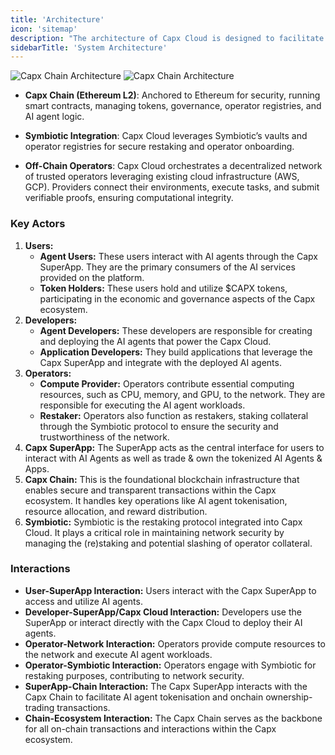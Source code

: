 ```yaml
---
title: 'Architecture'
icon: 'sitemap'
description: "The architecture of Capx Cloud is designed to facilitate the seamless deployment, execution, and management of AI agents."
sidebarTitle: 'System Architecture'
---
```


<img
  className="hidden dark:block"
  src="/images/Capx-Cloud-System.png"
  alt="Capx Chain Architecture"
  about='Capx Chain Architecture'
/>
<img
  className="block dark:hidden"
  src="/images/Capx-Cloud-System.png"
  alt="Capx Chain Architecture"
  about='Capx Chain Architecture'
/>

* **Capx Chain (Ethereum L2)**: Anchored to Ethereum for security, running smart contracts, managing tokens, governance, operator registries, and AI agent logic.

* **Symbiotic Integration**: Capx Cloud leverages Symbiotic’s vaults and operator registries for secure restaking and operator onboarding.

* **Off-Chain Operators**: Capx Cloud orchestrates a decentralized network of trusted operators leveraging existing cloud infrastructure (AWS, GCP). Providers connect their environments, execute tasks, and submit verifiable proofs, ensuring computational integrity.


### Key Actors

1. **Users:**
    *   **Agent Users:** These users interact with AI agents through the Capx SuperApp. They are the primary consumers of the AI services provided on the platform.
    *   **Token Holders:** These users hold and utilize $CAPX tokens, participating in the economic and governance aspects of the Capx ecosystem.
2. **Developers:**
    *   **Agent Developers:** These developers are responsible for creating and deploying the AI agents that power the Capx Cloud.
    *   **Application Developers:** They build applications that leverage the Capx SuperApp and integrate with the deployed AI agents.
3. **Operators:**
    *   **Compute Provider:** Operators contribute essential computing resources, such as CPU, memory, and GPU, to the network. They are responsible for executing the AI agent workloads.
    *   **Restaker:** Operators also function as restakers, staking collateral through the Symbiotic protocol to ensure the security and trustworthiness of the network.
4. **Capx SuperApp:** The SuperApp acts as the central interface for users to interact with AI Agents as well as trade & own the tokenized AI Agents & Apps.
5. **Capx Chain:** This is the foundational blockchain infrastructure that enables secure and transparent transactions within the Capx ecosystem. It handles key operations like AI agent tokenisation, resource allocation, and reward distribution.
6. **Symbiotic:** Symbiotic is the restaking protocol integrated into Capx Cloud. It plays a critical role in maintaining network security by managing the (re)staking and potential slashing of operator collateral.

### Interactions

*   **User-SuperApp Interaction:** Users interact with the Capx SuperApp to access and utilize AI agents.
*   **Developer-SuperApp/Capx Cloud Interaction:** Developers use the SuperApp or interact directly with the Capx Cloud to deploy their AI agents.
*   **Operator-Network Interaction:** Operators provide compute resources to the network and execute AI agent workloads.
*   **Operator-Symbiotic Interaction:** Operators engage with Symbiotic for restaking purposes, contributing to network security.
*   **SuperApp-Chain Interaction:** The Capx SuperApp interacts with the Capx Chain to facilitate AI agent tokenisation and onchain ownership-trading transactions.
*   **Chain-Ecosystem Interaction:** The Capx Chain serves as the backbone for all on-chain transactions and interactions within the Capx ecosystem.